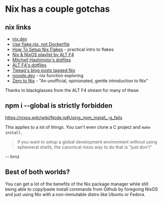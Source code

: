 # Nix has a couple gotchas

## nix links

- [nix.dev](https://nix.dev/)
- [Use flake.nix, not Dockerfile](https://www.youtube.com/watch?v=0uixRE8xlbY)
- [How To Setup Nix Flakes](https://www.youtube.com/watch?v=oqXWrkvZ59g) - practical intro to flakes
- [Nix & NixOS playlist by ALT F4](https://www.youtube.com/watch?v=VTSg6lPknD0&list=PLOCuJim-jRbvrCSGPjQUklzSUQlLqJsl2)
- [Mitchell Hashimoto's dotfiles](https://github.com/mitchellh/nixos-config)
- [ALT F4's dotfiles](https://github.com/ALT-F4-LLC/dotfiles-nixos)
- [Tweag's blog posts tagged Nix](https://www.tweag.io/blog/tags/nix/)
- [noogle.dev](https://noogle.dev/) - nix function exploring
- [Zero to Nix](https://zero-to-nix.com/) - "An unofficial, opinionated, gentle introduction to Nix"

Thanks to blackglasses from the ALT F4 stream for many of these

## npm i --global is strictly forbidden

https://nixos.wiki/wiki/Node.js#Using_npm_install_-g_fails

This applies to a lot of things.
You can't even clone a C project and `make install`.

> if you want to setup a global development environment without using ephemeral
> shells, the canonical nixos way to do that is "just don't"

-- hrnz

## Best of both worlds?

You can get a lot of the benefits of the Nix package manager while still being
able to copy/paste install commands from Github by foregoing NixOS and just
using Nix with a non-immutable distro like Ubuntu or Fedora.

